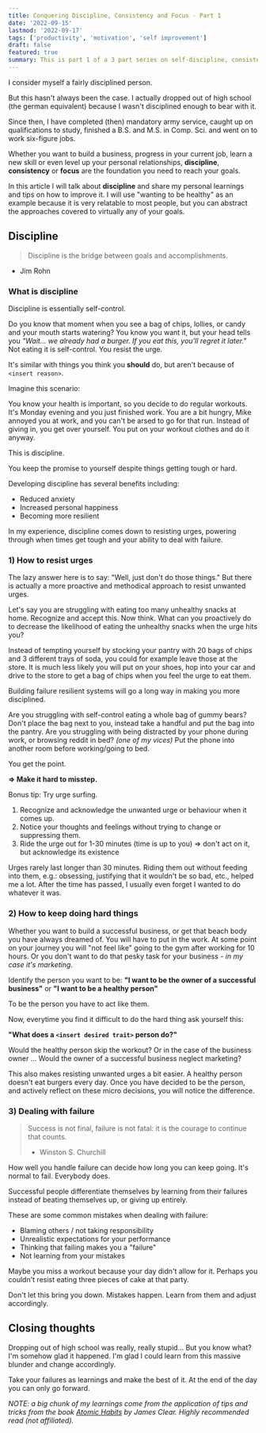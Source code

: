 ```yaml
---
title: Conquering Discipline, Consistency and Focus - Part 1
date: '2022-09-15'
lastmod: '2022-09-17'
tags: ['productivity', 'motivation', 'self improvement']
draft: false
featured: true
summary: This is part 1 of a 3 part series on self-discipline, consistency and focus. How can you become more disciplined? Here is what worked for me.
---
```


I consider myself a fairly disciplined person.

But this hasn't always been the case. I actually dropped out of high school (the german equivalent) because I wasn't
disciplined enough to bear with it.

Since then, I have completed (then) mandatory army service, caught up on qualifications to study, finished a B.S. and
M.S. in Comp. Sci. and went on to work six-figure jobs.

Whether you want to build a business, progress in your current job, learn a new skill or even level up your personal
relationships, **discipline**, **consistency** or **focus** are the foundation you need to reach your goals.

In this article I will talk about **discipline** and share my personal learnings and tips on how to improve it. I will
use "wanting to be healthy" as an example because it is very relatable to most people, but you can abstract the approaches
covered to virtually any of your goals.

## Discipline

> Discipline is the bridge between goals and accomplishments.
- Jim Rohn

### What is discipline

Discipline is essentially self-control.

Do you know that moment when you see a bag of chips, lollies, or candy and your mouth starts watering? You know you want
it, but your head tells you _"Wait... we already had a burger. If you eat this, you'll regret it later."_ Not eating it
is self-control. You resist the urge.

It's similar with things you think you **should** do, but aren't because of `<insert reason>`.

Imagine this scenario:

You know your health is important, so you decide to do regular workouts. It's Monday evening and
you just finished work. You are a bit hungry, Mike annoyed you at work, and you can't be arsed to go for that run.
Instead of giving in, you get over yourself. You put on your workout clothes and do it anyway.

This is discipline.

You keep the promise to yourself despite things getting tough or hard.

Developing discipline has several benefits including:
- Reduced anxiety
- Increased personal happiness
- Becoming more resilient

In my experience, discipline comes down to resisting urges, powering through when times get tough and your ability to
deal with failure.

### 1) How to resist urges

The lazy answer here is to say: "Well, just don't do those things." But there is actually a more proactive and methodical
approach to resist unwanted urges.

Let's say you are struggling with eating too many unhealthy snacks at home. Recognize and accept this. Now think. What
can you proactively do to decrease the likelihood of eating the unhealthy snacks when the urge hits you?

Instead of tempting yourself by stocking your pantry with 20 bags of chips and 3 different trays of soda, you could for
example leave those at the store. It is much less likely you will put on your shoes, hop into your car and drive to the
store to get a bag of chips when you feel the urge to eat them.

Building failure resilient systems will go a long way in making you more disciplined.

Are you struggling with self-control eating a whole bag of gummy bears? Don't place the bag next to you, instead take a
handful and put the bag into the pantry. Are you struggling with being distracted by your phone during work, or
browsing reddit in bed? _(one of my vices)_ Put the phone into another room before working/going to bed.

You get the point.

**=> Make it hard to misstep.**

Bonus tip: Try urge surfing.

1. Recognize and acknowledge the unwanted urge or behaviour when it comes up.
2. Notice your thoughts and feelings without trying to change or suppressing them.
3. Ride the urge out for 1-30 minutes (time is up to you) => don't act on it, but acknowledge its existence

Urges rarely last longer than 30 minutes. Riding them out without feeding into them, e.g.: obsessing, justifying that it
wouldn't be so bad, etc., helped me a lot. After the time has passed, I usually even forget I wanted to do whatever it
was.

### 2) How to keep doing hard things

Whether you want to build a successful business, or get that beach body you have always dreamed of. You will have to put
in the work. At some point on your journey you will "not feel like" going to the gym after working for 10 hours. Or you
don't want to do that pesky task for your business - _in my case it's marketing_.

Identify the person you want to be: **"I want to be the owner of a successful business"** or **"I want to be a healthy
person"**

To be the person you have to act like them.

Now, everytime you find it difficult to do the hard thing ask yourself this:

**"What does a `<insert desired trait>` person do?"**

Would the healthy person skip the workout? Or in the case of the business owner ... Would the owner of a successful
business neglect marketing?

This also makes resisting unwanted urges a bit easier. A healthy person doesn't eat burgers every day. Once you have
decided to be the person, and actively reflect on these micro decisions, you will notice the difference.

### 3) Dealing with failure

> Success is not final, failure is not fatal: it is the courage to continue that counts.
> - Winston S. Churchill

How well you handle failure can decide how long you can keep going. It's normal to fail. Everybody does.

Successful people differentiate themselves by learning from their failures instead of beating themselves up, or giving
up entirely.

These are some common mistakes when dealing with failure:
- Blaming others / not taking responsibility
- Unrealistic expectations for your performance
- Thinking that failing makes you a "failure"
- Not learning from your mistakes

Maybe you miss a workout because your day didn't allow for it. Perhaps you couldn't resist eating three pieces of cake
at that party.

Don't let this bring you down. Mistakes happen. Learn from them and adjust accordingly.

## Closing thoughts

Dropping out of high school was really, really stupid... But you know what? I'm somehow glad it happened. I'm glad I
could learn from this massive blunder and change accordingly.

Take your failures as learnings and make the best of it. At the end of the day you can only go forward.

_NOTE: a big chunk of my learnings come from the application of tips and tricks from the book
[Atomic Habits](https://www.amazon.com/Atomic-Habits-Proven-Build-Break/dp/0735211299) by James Clear. Highly
recommended read (not affiliated)._
